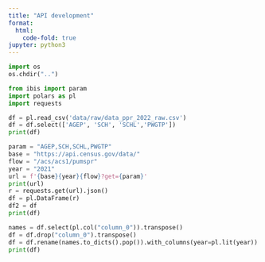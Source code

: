 ```yaml
---
title: "API development"
format:
  html:
    code-fold: true
jupyter: python3
---
```


```python
import os
os.chdir("..")
```

```python
from ibis import param
import polars as pl
import requests
```

```python
df = pl.read_csv('data/raw/data_ppr_2022_raw.csv')
df = df.select(['AGEP', 'SCH', 'SCHL','PWGTP'])
print(df)
```

```python
param = "AGEP,SCH,SCHL,PWGTP"
base = "https://api.census.gov/data/"
flow = "/acs/acs1/pumspr"
year = "2021"
url = f'{base}{year}{flow}?get={param}'
print(url)
r = requests.get(url).json()
df = pl.DataFrame(r)
df2 = df 
print(df)
```

```python
names = df.select(pl.col("column_0")).transpose()
df = df.drop("column_0").transpose()
df = df.rename(names.to_dicts().pop()).with_columns(year=pl.lit(year))
print(df)
```
